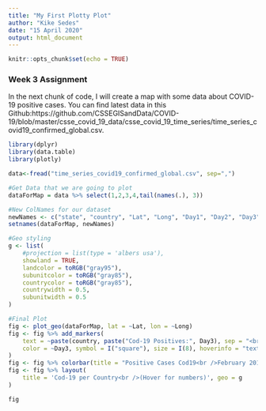 ```yaml
---
title: "My First Plotty Plot"
author: "Kike Sedes"
date: "15 April 2020"
output: html_document
---
```


\fontfamily{cmr}
\fontsize{8}{12}
\selectfont

```r
knitr::opts_chunk$set(echo = TRUE)
```

### Week 3 Assignment
In the next chunk of code, I will create a map with some data about COVID-19 positive cases. You can find latest data in this Github:https://github.com/CSSEGISandData/COVID-19/blob/master/csse_covid_19_data/csse_covid_19_time_series/time_series_covid19_confirmed_global.csv.

```r
library(dplyr)
library(data.table)
library(plotly)
```
```r
data<-fread("time_series_covid19_confirmed_global.csv", sep=",")

#Get Data that we are going to plot
dataForMap = data %>% select(1,2,3,4,tail(names(.), 3))

#New ColNames for our dataset
newNames <- c("state", "country", "Lat", "Long", "Day1", "Day2", "Day3")
setnames(dataForMap, newNames)

#Geo styling
g <- list(
    #projection = list(type = 'albers usa'),
    showland = TRUE,
    landcolor = toRGB("gray95"),
    subunitcolor = toRGB("gray85"),
    countrycolor = toRGB("gray85"),
    countrywidth = 0.5,
    subunitwidth = 0.5
)

#Final Plot
fig <- plot_geo(dataForMap, lat = ~Lat, lon = ~Long)
fig <- fig %>% add_markers(
    text = ~paste(country, paste("Cod-19 Positives:", Day3), sep = "<br />"),
    color = ~Day3, symbol = I("square"), size = I(8), hoverinfo = "text"
)
fig <- fig %>% colorbar(title = "Positive Cases Cod19<br />February 2011")
fig <- fig %>% layout(
    title = 'Cod-19 per Country<br />(Hover for numbers)', geo = g
)

fig
```